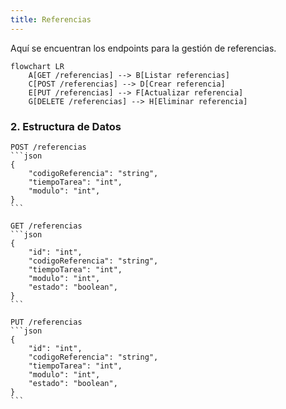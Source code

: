 ```yaml
---
title: Referencias
---
```


Aquí se encuentran los endpoints para la gestión de referencias.

```mermaid
flowchart LR
    A[GET /referencias] --> B[Listar referencias]
    C[POST /referencias] --> D[Crear referencia]
    E[PUT /referencias] --> F[Actualizar referencia]
    G[DELETE /referencias] --> H[Eliminar referencia]
```

### 2. Estructura de Datos
    POST /referencias
    ```json
    {
        "codigoReferencia": "string",
        "tiempoTarea": "int",
        "modulo": "int",
    }
    ``` 

    GET /referencias
    ```json
    {
        "id": "int",
        "codigoReferencia": "string",
        "tiempoTarea": "int",
        "modulo": "int",
        "estado": "boolean",
    }
    ```

    PUT /referencias
    ```json
    {
        "id": "int",
        "codigoReferencia": "string",
        "tiempoTarea": "int",
        "modulo": "int",
        "estado": "boolean",
    }
    ```



